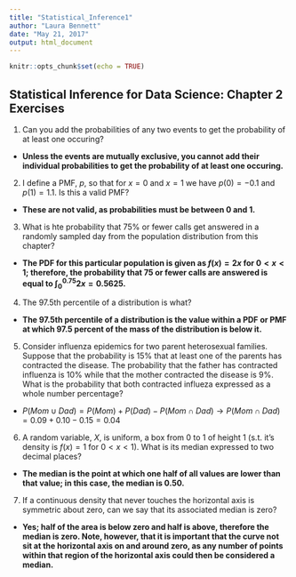 ```yaml
---
title: "Statistical_Inference1"
author: "Laura Bennett"
date: "May 21, 2017"
output: html_document
---
```


```r
knitr::opts_chunk$set(echo = TRUE)
```

## Statistical Inference for Data Science: Chapter 2 Exercises

1. Can you add the probabilities of any two events to get the probability of at least one occuring?
  + **Unless the events are mutually exclusive, you cannot add their individual probabilities to get the probability of at least one occuring.**
  
2. I define a PMF, $p$, so that for $x=0$ and $x=1$ we have $p(0)=-0.1$ and $p(1)=1.1$. Is this a valid PMF?
  + **These are not valid, as probabilities must be between $0$ and $1$.**
  
3. What is hte probability that 75% or fewer calls get answered in a randomly sampled day from the population distribution from this chapter?
  + **The PDF for this particular population is given as $f(x)=2x$ for $0<x<1$; therefore, the probability that 75 or fewer calls are answered is equal to $\int_{0}^{0.75}2x=0.5625$. **

4. The 97.5th percentile of a distribution is what?
  + **The 97.5th percentile of a distribution is the value within a PDF or PMF at which 97.5 percent of the mass of the distribution is below it.**
  
5. Consider influenza epidemics for two parent heterosexual families. Suppose that the probability is 15% that at least one of the parents has contracted the disease. The probability that the father has contracted influenza is 10% while that the mother contracted the disease is 9%. What is the probability that both contracted influeza expressed as a whole number percentage?


  +  $P(Mom \cup Dad)=P(Mom)+P(Dad)-P(Mom\cap Dad)\rightarrow P(Mom\cap Dad)=0.09+0.10-0.15 = 0.04$
  
6. A random variable, $X$, is uniform, a box from 0 to 1 of height 1 (s.t. it's density is $f(x)=1$ for $0<x<1$). What is its median expressed to two decimal places?
  + **The median is the point at which one half of all values are lower than that value; in this case, the median is 0.50. **
  
7. If a continuous density that never touches the horizontal axis is symmetric about zero, can we say that its associated median is zero? 
  + **Yes; half of the area is below zero and half is above, therefore the median is zero. Note, however, that it is important that the curve not sit at the horizontal axis on and around zero, as any number of points within that region of the horizontal axis could then be considered a median. **